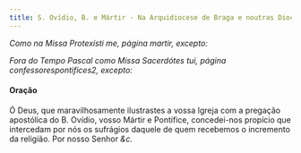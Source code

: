 ```yaml
---
title: S. Ovídio, B. e Mártir - Na Arquidiocese de Braga e noutras Dioceses
---
```


<em>Como na Missa Protexísti me, página martir, excepto:</em>

<em>
  Fora do Tempo Pascal como Missa Sacerdótes tui, página confessorespontifices2,
  excepto:
</em>

<h4 class="text-center">Oração</h4>
<div class="container-fluid">
  <div class="row">
    <div class="col-6 dropcaps text-justify"></div>
    <div class="col-6 dropcaps text-justify">
      Ó Deus, que maravilhosamente ilustrastes a vossa Igreja com a pregação
      apostólica do B. Ovídio, vosso Mártir e Pontífice, concedei-nos propício
      que intercedam por nós os sufrágios daquele de quem recebemos o incremento
      da religião. Por nosso Senhor <em>&c.</em>
    </div>
</div>
